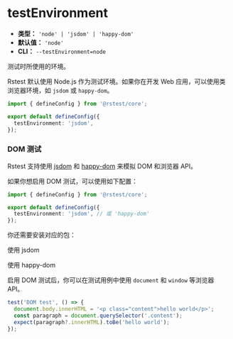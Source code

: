 # testEnvironment

- **类型：** `'node' | 'jsdom' | 'happy-dom'`
- **默认值：** `'node'`
- **CLI：** `--testEnvironment=node`

测试时所使用的环境。

Rstest 默认使用 Node.js 作为测试环境。如果你在开发 Web 应用，可以使用类浏览器环境，如 `jsdom` 或 `happy-dom`。

```ts title="rstest.config.ts"
import { defineConfig } from '@rstest/core';

export default defineConfig({
  testEnvironment: 'jsdom',
});
```

### DOM 测试

Rstest 支持使用 [jsdom](https://github.com/jsdom/jsdom) 和 [happy-dom](https://github.com/capricorn86/happy-dom) 来模拟 DOM 和浏览器 API。

如果你想启用 DOM 测试，可以使用如下配置：

```ts title="rstest.config.ts"
import { defineConfig } from '@rstest/core';

export default defineConfig({
  testEnvironment: 'jsdom', // 或 'happy-dom'
});
```

你还需要安装对应的包：


使用 jsdom

<PackageManagerTabs command="add jsdom -D" />

使用 happy-dom

<PackageManagerTabs command="add happy-dom -D" />

启用 DOM 测试后，你可以在测试用例中使用 `document` 和 `window` 等浏览器 API。

```ts
test('DOM test', () => {
  document.body.innerHTML = '<p class="content">hello world</p>';
  const paragraph = document.querySelector('.content');
  expect(paragraph?.innerHTML).toBe('hello world');
});
```

